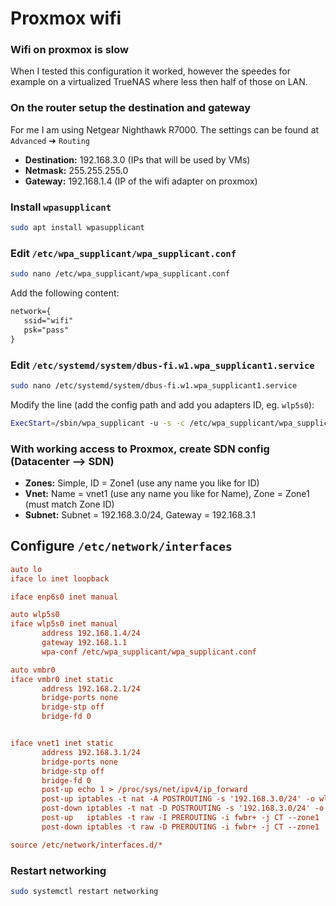 # Proxmox wifi

### Wifi on proxmox is slow
When I tested this configuration it worked, however the speedes for example on a virtualized TrueNAS where less then half of those on LAN.

### On the router setup the destination and gateway
For me I am using Netgear Nighthawk R7000. The settings can be found at `Advanced` ➔ `Routing`
- **Destination:** 192.168.3.0 (IPs that will be used by VMs)
- **Netmask:** 255.255.255.0
- **Gateway:** 192.168.1.4 (IP of the wifi adapter on proxmox)

### Install `wpasupplicant`

```bash
sudo apt install wpasupplicant
```

### Edit `/etc/wpa_supplicant/wpa_supplicant.conf`

```bash
sudo nano /etc/wpa_supplicant/wpa_supplicant.conf
```

Add the following content:

```txt
network={
   ssid="wifi"
   psk="pass"
}
```

### Edit `/etc/systemd/system/dbus-fi.w1.wpa_supplicant1.service`

```bash
sudo nano /etc/systemd/system/dbus-fi.w1.wpa_supplicant1.service
```

Modify the line (add the config path and add you adapters ID, eg. `wlp5s0`):

```bash
ExecStart=/sbin/wpa_supplicant -u -s -c /etc/wpa_supplicant/wpa_supplicant.conf -i wlp5s0
```

### With working access to Proxmox, create SDN config (Datacenter --> SDN)

- **Zones:** Simple, ID = Zone1 (use any name you like for ID)
- **Vnet:** Name = vnet1 (use any name you like for Name), Zone = Zone1 (must match Zone ID)
- **Subnet:** Subnet = 192.168.3.0/24, Gateway = 192.168.3.1

## Configure `/etc/network/interfaces`

```ini
auto lo
iface lo inet loopback

iface enp6s0 inet manual

auto wlp5s0
iface wlp5s0 inet manual
       address 192.168.1.4/24
       gateway 192.168.1.1
       wpa-conf /etc/wpa_supplicant/wpa_supplicant.conf

auto vmbr0
iface vmbr0 inet static
       address 192.168.2.1/24
       bridge-ports none
       bridge-stp off
       bridge-fd 0


iface vnet1 inet static
       address 192.168.3.1/24
       bridge-ports none
       bridge-stp off
       bridge-fd 0
       post-up echo 1 > /proc/sys/net/ipv4/ip_forward
       post-up iptables -t nat -A POSTROUTING -s '192.168.3.0/24' -o wlp5s0 -j MASQUERADE
       post-down iptables -t nat -D POSTROUTING -s '192.168.3.0/24' -o wlp5s0 -j MASQUERADE
       post-up   iptables -t raw -I PREROUTING -i fwbr+ -j CT --zone1
       post-down iptables -t raw -D PREROUTING -i fwbr+ -j CT --zone1

source /etc/network/interfaces.d/*
```

### Restart networking

```bash
sudo systemctl restart networking
```
